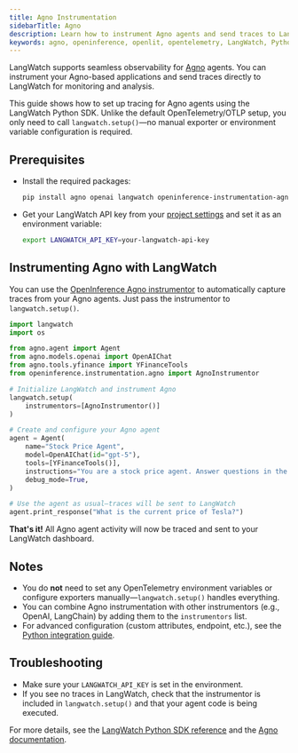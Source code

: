 ```yaml
---
title: Agno Instrumentation
sidebarTitle: Agno
description: Learn how to instrument Agno agents and send traces to LangWatch using the Python SDK.
keywords: agno, openinference, openlit, opentelemetry, LangWatch, Python, tracing, observability
---
```


LangWatch supports seamless observability for [Agno](https://github.com/agno-agi/agno) agents. You can instrument your Agno-based applications and send traces directly to LangWatch for monitoring and analysis.

This guide shows how to set up tracing for Agno agents using the LangWatch Python SDK. Unlike the default OpenTelemetry/OTLP setup, you only need to call `langwatch.setup()`—no manual exporter or environment variable configuration is required.

## Prerequisites

- Install the required packages:
  ```bash
  pip install agno openai langwatch openinference-instrumentation-agno
  ```
- Get your LangWatch API key from your [project settings](https://app.langwatch.ai/) and set it as an environment variable:
  ```bash
  export LANGWATCH_API_KEY=your-langwatch-api-key
  ```

## Instrumenting Agno with LangWatch

You can use the [OpenInference Agno instrumentor](https://github.com/Arize-ai/openinference/tree/main/python/instrumentation/openinference-instrumentation-agno) to automatically capture traces from your Agno agents. Just pass the instrumentor to `langwatch.setup()`.

```python
import langwatch
import os

from agno.agent import Agent
from agno.models.openai import OpenAIChat
from agno.tools.yfinance import YFinanceTools
from openinference.instrumentation.agno import AgnoInstrumentor

# Initialize LangWatch and instrument Agno
langwatch.setup(
    instrumentors=[AgnoInstrumentor()]
)

# Create and configure your Agno agent
agent = Agent(
    name="Stock Price Agent",
    model=OpenAIChat(id="gpt-5"),
    tools=[YFinanceTools()],
    instructions="You are a stock price agent. Answer questions in the style of a stock analyst.",
    debug_mode=True,
)

# Use the agent as usual—traces will be sent to LangWatch
agent.print_response("What is the current price of Tesla?")
```

**That's it!** All Agno agent activity will now be traced and sent to your LangWatch dashboard.

## Notes

- You do **not** need to set any OpenTelemetry environment variables or configure exporters manually—`langwatch.setup()` handles everything.
- You can combine Agno instrumentation with other instrumentors (e.g., OpenAI, LangChain) by adding them to the `instrumentors` list.
- For advanced configuration (custom attributes, endpoint, etc.), see the [Python integration guide](/integration/python/guide).

## Troubleshooting

- Make sure your `LANGWATCH_API_KEY` is set in the environment.
- If you see no traces in LangWatch, check that the instrumentor is included in `langwatch.setup()` and that your agent code is being executed.

For more details, see the [LangWatch Python SDK reference](/integration/python/reference) and the [Agno documentation](https://docs.agno.com/observability/langfuse).
